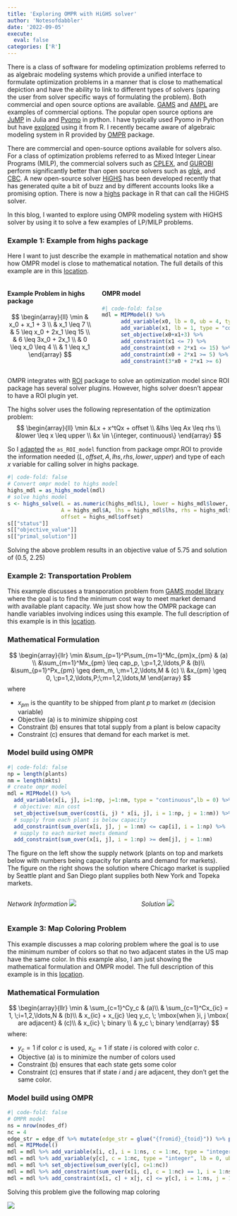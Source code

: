 ```yaml
---
title: 'Exploring OMPR with HiGHS solver'
author: 'Notesofdabbler'
date: '2022-09-05'
execute: 
  eval: false
categories: ['R']
---
```


There is a class of software for modeling optimization problems referred to as algebraic modeling systems which provide a unified interface to formulate optimization problems in a manner that is close to mathematical depiction and have the ability to link to different types of solvers (sparing the user from solver specific ways of formulating the problem). Both commercial and open source options are available. [GAMS](https://www.gams.com/) and [AMPL](https://ampl.com/) are examples of commercial options. The popular open source options are [JuMP](https://jump.dev/JuMP.jl/stable/) in Julia and [Pyomo](http://www.pyomo.org/) in python. I have typically used Pyomo in Python but have [explored](https://notesofdabbler.github.io/R_pyomo/2020_07_01_r_pyomo_blogpost.html) using it from R. I recently became aware of algebraic modeling system in R provided by [OMPR](https://dirkschumacher.github.io/ompr/) package. 

There are commercial and open-source options available for solvers also. For a class of optimization problems referred to as Mixed Integer Linear Programs (MILP), the commercial solvers such as [CPLEX](https://www.ibm.com/analytics/cplex-optimizer), and [GUROBI](https://www.gurobi.com/) perform significantly better than open source solvers such as [glpk](https://www.gnu.org/software/glpk/), and [CBC](https://github.com/coin-or/Cbc). A new open-source solver [HiGHS](https://highs.dev/) has been developed recently that has generated quite a bit of buzz and by different accounts looks like a promising option. There is now a [highs](https://cran.r-project.org/web/packages/highs/index.html) package in R that can call the HiGHS solver.

In this blog, I wanted to explore using OMPR modeling system with HiGHS solver by using it to solve a few examples of LP/MILP problems. 

### Example 1: Example from highs package

Here I want to just describe the example in mathematical notation and show how OMPR model is close to mathematical notation. The full details of this example are in this [location](https://notesofdabbler.github.io/optwithR/highs_example_ompr.html).

:::: {.columns}

::: {.column width="40%"}

#### Example Problem in highs package
$$
\begin{array}{ll}
\min & x_0 + x_1 + 3 \\
& x_1 \leq 7 \\
& 5 \leq x_0 + 2x_1 \leq 15 \\
& 6 \leq 3x_0 + 2x_1 \\
& 0 \leq x_0 \leq 4 \\
& 1 \leq x_1
\end{array}
$$
:::

::: {.column width="60%"}

#### OMPR model
```r
#| code-fold: false
mdl = MIPModel() %>%
      add_variable(x0, lb = 0, ub = 4, type = "continuous") %>%
      add_variable(x1, lb = 1, type = "continuous") %>%
      set_objective(x0+x1+3) %>%
      add_constraint(x1 <= 7) %>%
      add_constraint(x0 + 2*x1 <= 15) %>%
      add_constraint(x0 + 2*x1 >= 5) %>%
      add_constraint(3*x0 + 2*x1 >= 6)
```

:::
::::

OMPR integrates with [ROI](https://cran.r-project.org/web/packages/ROI/index.html) package to solve an optimization model since ROI package has several solver plugins. However, highs solver doesn't appear to have a ROI plugin yet. 

The highs solver uses the following representation of the optimization problem:
$$
\begin{array}{ll}
\min &Lx + x^tQx + offset \\
&lhs \leq Ax \leq rhs \\
&lower \leq x \leq upper \\
&x \in \{integer, continuous\}
\end{array}
$$

So I [adapted](https://github.com/notesofdabbler/optwithR/blob/main/ompr_helperfns.R) the `as_ROI_model` function from package ompr.ROI to provide the information needed $(L, offset, A, lhs, rhs, lower, upper)$ and type of each $x$ variable for calling solver in highs package.

```r
#| code-fold: false
# Convert ompr model to highs model
highs_mdl = as_highs_model(mdl)
# solve highs model
s <- highs_solve(L = as.numeric(highs_mdl$L), lower = highs_mdl$lower, upper = highs_mdl$upper,
                 A = highs_mdl$A, lhs = highs_mdl$lhs, rhs = highs_mdl$rhs,
                 offset = highs_mdl$offset)
s[["status"]]
s[["objective_value"]]
s[["primal_solution"]]
```
Solving the above problem results in an objective value of 5.75 and solution of (0.5, 2.25)

### Example 2: Transportation Problem

This example discusses a transporation problem from [GAMS model library](https://www.gams.com/latest/gamslib_ml/libhtml/gamslib_trnsport.html) where the goal is to find the minimum cost way to meet market demand with available plant capacity. We just show how the OMPR package can handle variables involving indices using this example. The full description of this example is in this [location](https://notesofdabbler.github.io/optwithR/gms_trnsprt_ompr.html).

::: {.panel-tabset}

### Mathematical Formulation
$$
\begin{array}{llr}
\min &\sum_{p=1}^P\sum_{m=1}^Mc_{pm}x_{pm} & (a) \\
&\sum_{m=1}^Mx_{pm} \leq cap_p, \;p=1,2,\ldots,P  & (b)\\
&\sum_{p=1}^Px_{pm} \geq dem_m, \;m=1,2,\ldots,M & (c) \\
&x_{pm} \geq 0, \;p=1,2,\ldots,P;\;m=1,2,\ldots,M
\end{array}
$$
where

* $x_{pm}$ is the quantity to be shipped from plant $p$ to market $m$ (decision variable)
* Objective (a) is to minimize shipping cost
* Constraint (b) ensures that total supply from a plant is below capacity
* Constraint (c) ensures that demand for each market is met.

### Model build using OMPR

```r
#| code-fold: false
np = length(plants)
nm = length(mkts)
# create ompr model
mdl = MIPModel() %>%
  add_variable(x[i, j], i=1:np, j=1:nm, type = "continuous",lb = 0) %>%
  # objective: min cost
  set_objective(sum_over(cost(i, j) * x[i, j], i = 1:np, j = 1:nm)) %>% 
  # supply from each plant is below capacity
  add_constraint(sum_over(x[i, j], j = 1:nm) <= cap[i], i = 1:np) %>%  
  # supply to each market meets demand
  add_constraint(sum_over(x[i, j], i = 1:np) >= dem[j], j = 1:nm)
```
:::

The figure on the left show the supply network (plants on top and markets below with numbers being capacity for plants and demand for markets). The figure on the right shows the solution where Chicago market is supplied by Seattle plant and San Diego plant supplies both New York and Topeka markets. 

:::: {.columns}

::: {.column .border}
*Network Information*
![](network_info.png)
:::

::: {.column .border}
*Solution*
![](network_soln.png)
:::
::::

### Example 3: Map Coloring Problem

This example discusses a map coloring problem where the goal is to use the minimum number of colors so that no two adjacent states in the US map have the same color. In this example also, I am just showing the mathematical formulation and OMPR model. The full description of this example is in this [location](https://notesofdabbler.github.io/optwithR/map_colorig_ompr.html). 

::: {.panel-tabset}
### Mathematical Formulation
$$
\begin{array}{llr}
\min & \sum_{c=1}^Cy_c & (a)\\
& \sum_{c=1}^Cx_{ic} = 1, \;i=1,2,\ldots,N & (b)\\
& x_{ic} + x_{jc} \leq y_c, \; \mbox{when }i, j \mbox{ are adjacent} & (c)\\
& x_{ic} \; binary \\
& y_c \; binary
\end{array}
$$
where:

* $y_c=1$ if color $c$ is used, $x_{ic}=1$ if state $i$ is colored with color $c$.
* Objective (a) is to minimize the number of colors used
* Constraint (b) ensures that each state gets some color
* Constraint (c) ensures that if state $i$ and $j$ are adjacent, they don't get the same color.

### Model build using OMPR

```r
#| code-fold: false
# OMPR model
ns = nrow(nodes_df)
nc = 4
edge_str = edge_df %>% mutate(edge_str = glue("{fromid}_{toid}")) %>% pull(edge_str)
mdl = MIPModel()
mdl = mdl %>% add_variable(x[i, c], i = 1:ns, c = 1:nc, type = "integer", lb = 0, ub = 1)
mdl = mdl %>% add_variable(y[c], c = 1:nc, type = "integer", lb = 0, ub = 1)
mdl = mdl %>% set_objective(sum_over(y[c], c=1:nc))
mdl = mdl %>% add_constraint(sum_over(x[i, c], c = 1:nc) == 1, i = 1:ns)
mdl = mdl %>% add_constraint(x[i, c] + x[j, c] <= y[c], i = 1:ns, j = 1:ns, c = 1:nc, glue("{i}_{j}") %in% edge_str)
```
:::

Solving this problem give the following map coloring

![](USmap_colored.png)

